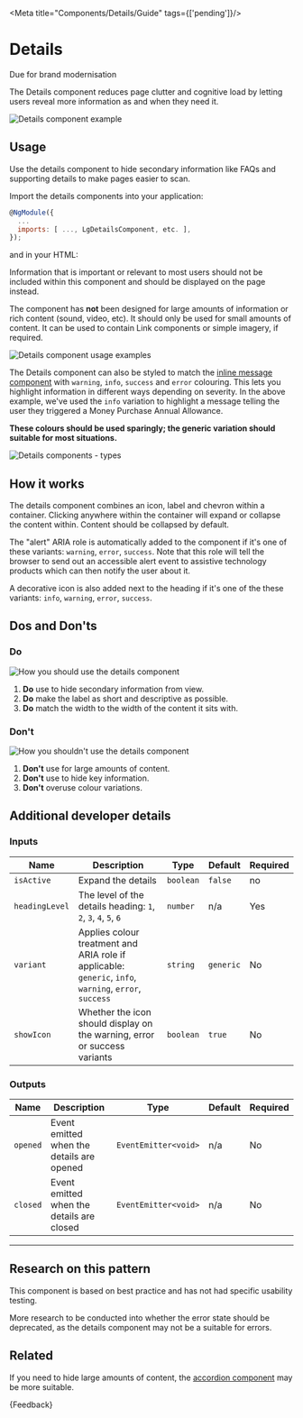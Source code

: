 
<Meta title="Components/Details/Guide" tags={['pending']}/>

# Details

<CustomBadge text="Pending" /> <span class="small-text">Due for brand modernisation</span>

<p class="standfirst">The Details component reduces page clutter and cognitive load by letting users reveal more information as and when they need it.</p>

![Details component example](docs/details/example.png)

## Usage

Use the details component to hide secondary information like FAQs and supporting details to make pages easier to scan.

Import the details components into your application:

```js
@NgModule({
  ...
  imports: [ ..., LgDetailsComponent, etc. ],
});
```

and in your HTML:

<Source of={DetailStories.StandardDetails} />

Information that is important or relevant to most users should not be included within this component and should be displayed on the page instead.

The component has **not** been designed for large amounts of information or rich content (sound, video, etc). It should only be used for small amounts of content. It can be used to contain Link components or simple imagery, if required.

![Details component usage examples](docs/details/usage.png)

The Details component can also be styled to match the [inline message component](./?path=/docs/components-inline-message-alert-guide--docs) with `warning`, `info`, `success` and `error` colouring. This lets you highlight information in different ways depending on severity. In the above example, we've used the `info` variation to highlight a message telling the user they triggered a Money Purchase Annual Allowance.

**These colours should be used sparingly; the generic variation should suitable for most situations.**

![Details components - types](docs/details/types.png)

## How it works

The details component combines an icon, label and chevron within a container. Clicking anywhere within the container will expand or collapse the content within. Content should be collapsed by default.

The "alert" ARIA role is automatically added to the component if it's one of these variants: `warning`, `error`, `success`. Note that this role will tell the browser to send out an accessible alert event to assistive technology products which can then notify the user about it.

A decorative icon is also added next to the heading if it's one of the these variants: `info`, `warning`, `error`, `success`.

## Dos and Don'ts

### Do

![How you should use the details component](docs/details/do.png)

1. **Do** use to hide secondary information from view.
2. **Do** make the label as short and descriptive as possible.
3. **Do** match the width to the width of the content it sits with.

### Don't

![How you shouldn't use the details component](docs/details/dont.png)

1. **Don't** use for large amounts of content.
2. **Don't** use to hide key information.
3. **Don't** overuse colour variations.

## Additional developer details

### Inputs

| Name           | Description                                                                                            | Type      | Default   | Required |
|----------------|--------------------------------------------------------------------------------------------------------|-----------|-----------|----------|
| `isActive`     | Expand the details                                                                                     | `boolean` | `false`   | no       |
| `headingLevel` | The level of the details heading: `1`, `2`, `3`, `4`, `5`, `6`                                         | `number`  | n/a       | Yes      |
| `variant`      | Applies colour treatment and ARIA role if applicable: `generic`, `info`, `warning`, `error`, `success` | `string`  | `generic` | No       |
| `showIcon`     | Whether the icon should display on the warning, error or success variants                              | `boolean` | `true`    | No       |

### Outputs

| Name     | Description                               | Type                 | Default | Required |
|----------|-------------------------------------------|----------------------|---------|----------|
| `opened` | Event emitted when the details are opened | `EventEmitter<void>` | n/a     | No       |
| `closed` | Event emitted when the details are closed | `EventEmitter<void>` | n/a     | No       |

***

## Research on this pattern

This component is based on best practice and has not had specific usability testing.

More research to be conducted into whether the error state should be deprecated, as the details component may not be a suitable for errors.

## Related

If you need to hide large amounts of content, the [accordion component](./?path=/docs/components-accordion-guide--docs) may be more suitable.

<Markdown>
  {Feedback}
</Markdown>
